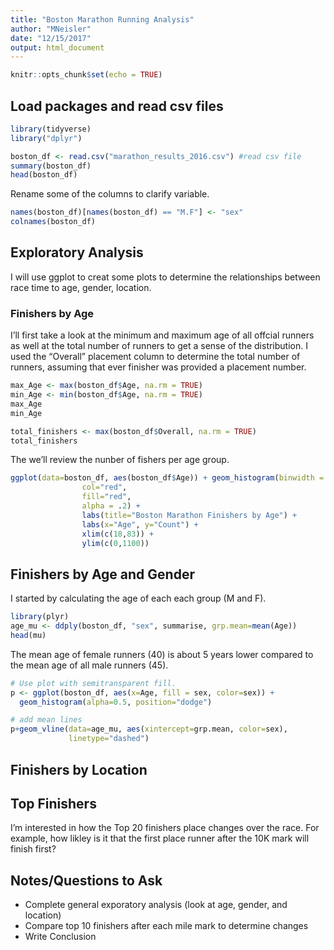 ```yaml
---
title: "Boston Marathon Running Analysis"
author: "MNeisler"
date: "12/15/2017"
output: html_document
---
```


```r
knitr::opts_chunk$set(echo = TRUE)
```

## Load packages and read csv files
```r
library(tidyverse)
library("dplyr")

boston_df <- read.csv("marathon_results_2016.csv") #read csv file
summary(boston_df)
head(boston_df)
```

Rename some of the columns to clarify variable.

```r
names(boston_df)[names(boston_df) == "M.F"] <- "sex"
colnames(boston_df)
```


## Exploratory Analysis

I will use ggplot to creat some plots to determine the relationships between race time to age, gender, location.

### Finishers by Age ###

I'll first take a look at the minimum and maximum age of all offcial runners as well at the total number of runners to get a sense of the distribution. I used the "Overall" placement column to determine the total number of runners, assuming that ever finisher was provided a placement number.

```r
max_Age <- max(boston_df$Age, na.rm = TRUE)
min_Age <- min(boston_df$Age, na.rm = TRUE)
max_Age
min_Age

total_finishers <- max(boston_df$Overall, na.rm = TRUE)
total_finishers

```

The we'll review the nunber of fishers per age group.
```r
ggplot(data=boston_df, aes(boston_df$Age)) + geom_histogram(binwidth = 1,
                col="red", 
                fill="red",                                      
                alpha = .2) + 
                labs(title="Boston Marathon Finishers by Age") +
                labs(x="Age", y="Count") + 
                xlim(c(18,83)) + 
                ylim(c(0,1100)) 
```

## Finishers by Age and Gender ##

I started by calculating the age of each each group (M and F).

```r
library(plyr)
age_mu <- ddply(boston_df, "sex", summarise, grp.mean=mean(Age))
head(mu)
```

The mean age of female runners (40) is about 5 years lower compared to the mean age of all male runners (45).


```r
# Use plot with semitransparent fill.
p <- ggplot(boston_df, aes(x=Age, fill = sex, color=sex)) +
  geom_histogram(alpha=0.5, position="dodge")

# add mean lines
p+geom_vline(data=age_mu, aes(xintercept=grp.mean, color=sex),
             linetype="dashed")
```

## Finishers by Location ##


## Top Finishers ##

I'm interested in how the Top 20 finishers place changes over the race. For example, how likley is it that the first place runner after the 10K mark will finish first?

## Notes/Questions to Ask
- Complete general exporatory analysis (look at age, gender, and location)
- Compare top 10 finishers after each mile mark to determine changes
- Write Conclusion

